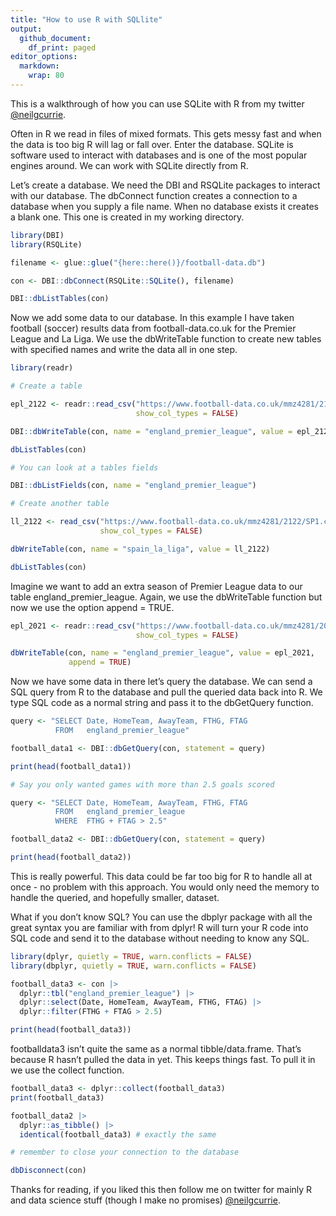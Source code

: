 ```yaml
---
title: "How to use R with SQLlite"
output:
  github_document:
    df_print: paged
editor_options:
  markdown:
    wrap: 80
---
```


This is a walkthrough of how you can use SQLite with R from my twitter [\@neilgcurrie](https://twitter.com/neilgcurrie).

Often in R we read in files of mixed formats. This gets messy fast and when the
data is too big R will lag or fall over. Enter the database. SQLite is software
used to interact with databases and is one of the most popular engines around.
We can work with SQLite directly from R.

Let's create a database. We need the DBI and RSQLite packages to interact with
our database. The dbConnect function creates a connection to a database when you
supply a file name. When no database exists it creates a blank one. This one is
created in my working directory.

```r
library(DBI)     
library(RSQLite)

filename <- glue::glue("{here::here()}/football-data.db")

con <- DBI::dbConnect(RSQLite::SQLite(), filename)

DBI::dbListTables(con)
```

Now we add some data to our database. In this example I have taken football
(soccer) results data from football-data.co.uk for the Premier League and La
Liga. We use the dbWriteTable function to create new tables with specified names
and write the data all in one step.

```r
library(readr)

# Create a table

epl_2122 <- readr::read_csv("https://www.football-data.co.uk/mmz4281/2122/E0.csv", 
                            show_col_types = FALSE)

DBI::dbWriteTable(con, name = "england_premier_league", value = epl_2122)

dbListTables(con) 

# You can look at a tables fields

DBI::dbListFields(con, name = "england_premier_league")

# Create another table

ll_2122 <- read_csv("https://www.football-data.co.uk/mmz4281/2122/SP1.csv", 
                    show_col_types = FALSE)

dbWriteTable(con, name = "spain_la_liga", value = ll_2122)

dbListTables(con)
```

Imagine we want to add an extra season of Premier League data to our table
england_premier_league. Again, we use the dbWriteTable function but now we use
the option append = TRUE.

```r
epl_2021 <- readr::read_csv("https://www.football-data.co.uk/mmz4281/2021/E0.csv",
                            show_col_types = FALSE)

dbWriteTable(con, name = "england_premier_league", value = epl_2021, 
             append = TRUE)
```

Now we have some data in there let's query the database. We can send a SQL query
from R to the database and pull the queried data back into R. We type SQL code
as a normal string and pass it to the dbGetQuery function.

```r
query <- "SELECT Date, HomeTeam, AwayTeam, FTHG, FTAG
          FROM   england_premier_league"

football_data1 <- DBI::dbGetQuery(con, statement = query)

print(head(football_data1))

# Say you only wanted games with more than 2.5 goals scored

query <- "SELECT Date, HomeTeam, AwayTeam, FTHG, FTAG
          FROM   england_premier_league
          WHERE  FTHG + FTAG > 2.5"

football_data2 <- DBI::dbGetQuery(con, statement = query)

print(head(football_data2))
```

This is really powerful. This data could be far too big for R to handle all at
once - no problem with this approach. You would only need the memory to handle
the queried, and hopefully smaller, dataset.

What if you don't know SQL? You can use the dbplyr package with all the great
syntax you are familiar with from dplyr! R will turn your R code into SQL code
and send it to the database without needing to know any SQL.

```r
library(dplyr, quietly = TRUE, warn.conflicts = FALSE)
library(dbplyr, quietly = TRUE, warn.conflicts = FALSE)

football_data3 <- con |>
  dplyr::tbl("england_premier_league") |>
  dplyr::select(Date, HomeTeam, AwayTeam, FTHG, FTAG) |>
  dplyr::filter(FTHG + FTAG > 2.5)

print(head(football_data3))
```

footballdata3 isn't quite the same as a normal tibble/data.frame. That's because
R hasn't pulled the data in yet. This keeps things fast. To pull it in we use
the collect function.

```r
football_data3 <- dplyr::collect(football_data3)
print(football_data3)

football_data2 |> 
  dplyr::as_tibble() |> 
  identical(football_data3) # exactly the same

# remember to close your connection to the database

dbDisconnect(con) 
```

Thanks for reading, if you liked this then follow me on twitter for mainly R and 
data science stuff (though I make no promises) [\@neilgcurrie](https://twitter.com/neilgcurrie).
